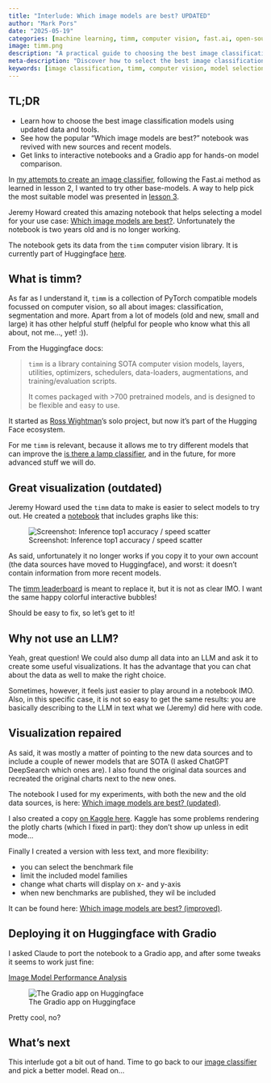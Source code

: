```yaml
---
title: "Interlude: Which image models are best? UPDATED"
author: "Mark Pors"
date: "2025-05-19"
categories: [machine learning, timm, computer vision, fast.ai, open-source]
image: timm.png
description: "A practical guide to choosing the best image classification models using updated timm data, interactive notebooks, and a Gradio app. Learn how to compare, visualize, and select top-performing models for your computer vision projects."
meta-description: "Discover how to select the best image classification models with updated data, interactive visualizations, and hands-on tools. Includes revived Fast.ai resources, timm library insights, and Gradio app deployment."
keywords: [image classification, timm, computer vision, model selection, fast.ai, Hugging Face, Gradio, PyTorch, deep learning, benchmarking]
---
```


::: {.callout-tip collapse="true"}
## TL;DR

* Learn how to choose the best image classification models using updated data and tools.
* See how the popular "Which image models are best?" notebook was revived with new sources and recent models.
* Get links to interactive notebooks and a Gradio app for hands-on model comparison.
:::

In [my attempts to create an image classifier](../fly-drone-with-image-classification/), following the Fast.ai method as learned in lesson 2, I wanted to try other base-models. A way to help pick the most suitable model was presented in [lesson 3](https://course.fast.ai/Lessons/lesson3.html){target="_blank"}.

Jeremy Howard created this amazing notebook that helps selecting a model for your use case: [Which image models are best?](https://www.kaggle.com/code/jhoward/which-image-models-are-best/notebook){target="_blank"}. Unfortunately the notebook is two years old and is no longer working. 

The notebook gets its data from the `timm` computer vision library. It is currently part of Huggingface [here](https://huggingface.co/docs/timm/index){target="_blank"}. 

## What is timm?

As far as I understand it, `timm` is a collection of PyTorch compatible models focussed on computer vision, so all about images: classification, segmentation and more. Apart from a lot of models (old and new, small and large) it has other helpful stuff (helpful for people who know what this all about, not me..., yet! :)).

From the Huggingface docs:

> `timm` is a library containing SOTA computer vision models, layers, utilities, optimizers, schedulers, data-loaders, augmentations, and training/evaluation scripts.
>
> It comes packaged with >700 pretrained models, and is designed to be flexible and easy to use.

It started as [Ross Wightman](https://huggingface.co/rwightman){target="_blank"}’s solo project, but now it’s part of the Hugging Face ecosystem.

For me `timm` is relevant, because it allows me to try different models that can improve the [is there a lamp classifier](../fly-drone-with-image-classification/), and in the future, for more advanced stuff we will do.

## Great visualization (outdated)

Jeremy Howard used the `timm` data to make is easier to select models to try out. He created a [notebook](https://www.kaggle.com/code/jhoward/which-image-models-are-best/notebook){target="_blank"} that includes graphs like this:

![Screenshot: Inference top1 accuracy / speed scatter](timm2.png)

As said, unfortunately it no longer works if you copy it to your own account (the data sources have moved to Huggingface), and worst: it doesn't contain information from more recent models.

The [timm leaderboard](https://huggingface.co/spaces/timm/leaderboard){target="_blank"} is meant to replace it, but it is not as clear IMO. I want the same happy colorful interactive bubbles!

Should be easy to fix, so let's get to it!

::: {.callout-tip}
## Why not use an LLM?

Yeah, great question! We could also dump all data into an LLM and ask it to create some useful visualizations. It has the advantage that you can chat about the data as well to make the right choice. 

Sometimes, however, it feels just easier to play around in a notebook IMO. Also, in this specific case, it is not so easy to get the same results: you are basically describing to the LLM in text what we (Jeremy) did here with code.
:::

## Visualization repaired

As said, it was mostly a matter of pointing to the new data sources and to include a couple of newer models that are SOTA (I asked ChatGPT DeepSearch which ones are). I also found the original data sources and recreated the original charts next to the new ones. 

The notebook I used for my experiments, with both the new and the old data sources, is here: [Which image models are best? (updated)](https://colab.research.google.com/drive/1ImwK73r2Pjc2qpDb2Ov5Gn8y-ZEHyQPZ?usp=sharing){target="_blank"}.

I also created a copy [on Kaggle here](https://www.kaggle.com/code/mapors/which-image-models-are-best/){target="_blank"}. Kaggle has some problems rendering the plotly charts (which I fixed in part): they don't show up unless in edit mode...

Finally I created a version with less text, and more flexibility:

* you can select the benchmark file
* limit the included model families
* change what charts will display on x- and y-axis
* when new benchmarks are published, they wil be included

It can be found here: [Which image models are best? (improved)](https://colab.research.google.com/drive/1yhjNeqneaBAb_uyIYNVYI24pSBZQdUt3?usp=sharing){target="_blank"}.

## Deploying it on Huggingface with Gradio

I asked Claude to port the notebook to a Gradio app, and after some tweaks it seems to work just fine:

[Image Model Performance Analysis](https://huggingface.co/spaces/pors/Which-image-models-are-best){target="_blank"}

![The Gradio app on Huggingface](gradio-app.png)

Pretty cool, no?

## What's next

This interlude got a bit out of hand. Time to go back to our [image classifier](../fly-drone-with-image-classification/) and pick a better model. Read on...

